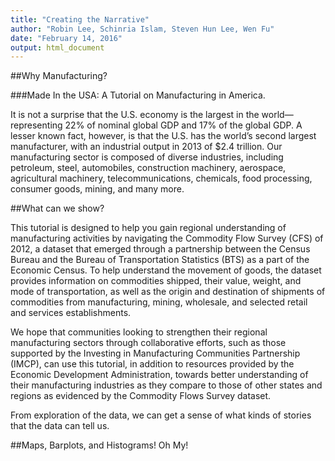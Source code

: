 ```yaml
---
title: "Creating the Narrative"
author: "Robin Lee, Schinria Islam, Steven Hun Lee, Wen Fu"
date: "February 14, 2016"
output: html_document
---
```

##Why Manufacturing?

###Made In the USA: A Tutorial on Manufacturing in America.  

It is not a surprise that the U.S. economy is the largest in the world—representing 22% of nominal global GDP and 17% of the global GDP. A lesser known fact, however, is that the U.S. has the world’s second largest manufacturer, with an industrial output in 2013 of $2.4 trillion. Our manufacturing sector is composed of diverse industries, including petroleum, steel, automobiles, construction machinery, aerospace, agricultural machinery, telecommunications, chemicals, food processing, consumer goods, mining, and many more. 

##What can we show?

This tutorial is designed to help you gain regional understanding of manufacturing activities by navigating the Commodity Flow Survey (CFS) of 2012, a dataset that emerged through a partnership between the Census Bureau and the Bureau of Transportation Statistics (BTS) as a part of the Economic Census. To help understand the movement of goods, the dataset provides information on commodities shipped, their value, weight, and mode of transportation, as well as the origin and destination of shipments of commodities from manufacturing, mining, wholesale, and selected retail and services establishments.

We hope that communities looking to strengthen their regional manufacturing sectors through collaborative efforts, such as those supported by the Investing in Manufacturing Communities Partnership (IMCP), can use this tutorial, in addition to resources provided by the Economic Development Administration, towards better understanding of their manufacturing industries as they compare to those of other states and regions as evidenced by the Commodity Flows Survey dataset.


From exploration of the data, we can get a sense of what kinds of stories that the data can tell us.

##Maps, Barplots, and Histograms! Oh My!
